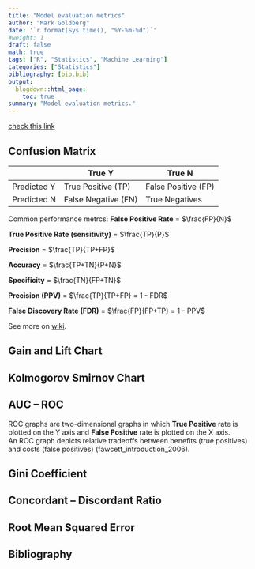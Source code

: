 ```yaml
---
title: "Model evaluation metrics"
author: "Mark Goldberg"
date: '`r format(Sys.time(), "%Y-%m-%d")`'
#weight: 1
draft: false
math: true
tags: ["R", "Statistics", "Machine Learning"]
categories: ["Statistics"]
bibliography: [bib.bib]
output:
  blogdown::html_page:
    toc: true
summary: "Model evaluation metrics."
---
```

[check this link](https://www.analyticsvidhya.com/blog/2016/02/7-important-model-evaluation-error-metrics/)

## Confusion Matrix

|              | True Y              | True N              |
|--------------|---------------------|---------------------|
| Predicted Y  | True Positive (TP)  | False Positive (FP) |
| Predicted N  | False Negative (FN) | True Negatives      |

Common performance metrcs:
**False Positive Rate** = $\frac{FP}{N}$  

**True Positive Rate (sensitivity)** = $\frac{TP}{P}$  

**Precision** = $\frac{TP}{TP+FP}$  

**Accuracy** = $\frac{TP+TN}{P+N}$    

**Specificity** = $\frac{TN}{FP+TN}$  

**Precision (PPV)** = $\frac{TP}{TP+FP} = 1 - FDR$  

**False Discovery Rate (FDR)** =  $\frac{FP}{FP+TP} = 1 - PPV$  

See more on [wiki](https://en.wikipedia.org/wiki/Confusion_matrix).

## Gain and Lift Chart
## Kolmogorov Smirnov Chart

## AUC – ROC


ROC graphs are two-dimensional graphs in which **True Positive** rate is plotted on the Y axis and **False Positive** rate is plotted on the X axis.  
An ROC graph depicts relative tradeoffs between benefits (true positives) and costs (false positives) (fawcett_introduction_2006). 

## Gini Coefficient

## Concordant – Discordant Ratio

## Root Mean Squared Error

## Bibliography


